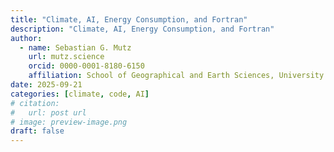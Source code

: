 ```yaml
---
title: "Climate, AI, Energy Consumption, and Fortran"
description: "Climate, AI, Energy Consumption, and Fortran"
author:
  - name: Sebastian G. Mutz
    url: mutz.science
    orcid: 0000-0001-8180-6150
    affiliation: School of Geographical and Earth Sciences, University of Glasgow
date: 2025-09-21
categories: [climate, code, AI]
# citation:
#   url: post url
# image: preview-image.png
draft: false
---
```


















